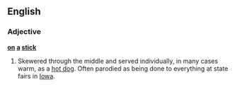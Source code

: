 ==English==

===Adjective===
'''[[on]] [[a]] [[stick]]'''

# {{jocular}} Skewered through the middle and served individually, in many cases warm, as a [[hot dog]].  Often parodied as being done to everything at state fairs in [[Iowa]].